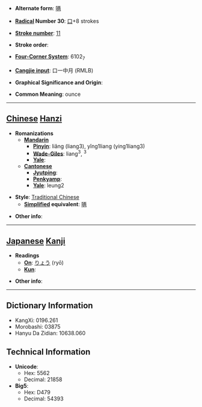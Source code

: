* '''Alternate form''': [[唡]]

* '''[[Wiktionary:Chinese radical index| Radical]] Number 30''': [[Wiktionary:Chinese radical index 口|口]]+8 strokes

* '''[[Wiktionary:Chinese total strokes index|Stroke number]]''': [[Wiktionary:Chinese total strokes index 11|11]]

* '''Stroke order''': 

* '''[[Wiktionary:Chinese four corner index|Four-Corner System]]''': 6102<sub>7</sub>

* '''[[Wiktionary:Chinese Cangjie index|Cangjie input]]''': 口一中月 (RMLB)

* '''Graphical Significance and Origin''': 

* '''Common Meaning''': ounce

----

== [[Chinese]] [[Hanzi]] ==

* '''Romanizations'''
** '''[[Mandarin]]'''
*** '''[[Pinyin]]''': liǎng (liang3), yǐng1liang (ying1liang3)
*** '''[[Wade-Giles]]''': liang<sup>3</sup>, <sup>3</sup>
*** '''[[Yale]]''': 
** '''[[Cantonese]]'''
*** '''[[Jyutping]]''':
*** '''[[Penkyamp]]''': 
*** '''[[Yale]]''': leung2

* '''Style''': [[Traditional Chinese]] 
** '''[[Simplified Chinese|Simplified]] equivalent''': [[唡]]

* '''Other info''': 

----

== [[Japanese]] [[Kanji]] ==

* '''Readings'''
** '''[[On]]''': [[りょう]] (ryō)
** '''[[Kun]]''': 

* '''Other info''':  

----

== Dictionary Information ==

* KangXi: 0196.261
* Morobashi: 03875
* Hanyu Da Zidian: 10638.060

== Technical Information ==

* '''Unicode''':
** Hex: 5562
** Decimal: 21858
* '''Big5''':
** Hex: D479
** Decimal: 54393